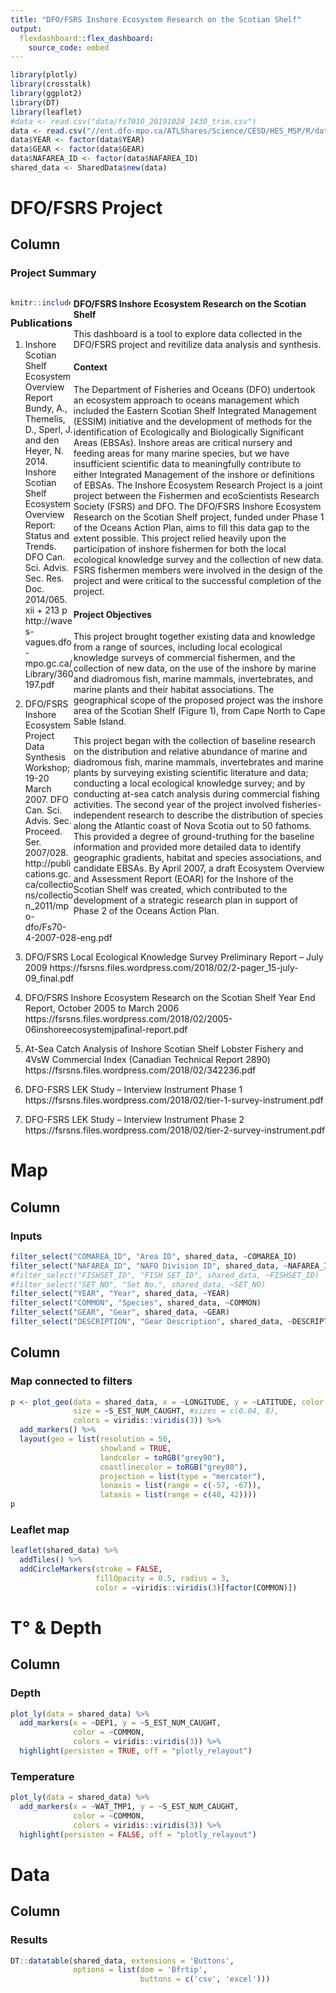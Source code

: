 ```yaml
---
title: "DFO/FSRS Inshore Ecosystem Research on the Scotian Shelf"
output: 
  flexdashboard::flex_dashboard:
    source_code: embed
---
```


```r
library(plotly)
library(crosstalk)
library(ggplot2)
library(DT)
library(leaflet)
#data <- read.csv("data/fs7010_20191028_1430_trim.csv")
data <- read.csv("//ent.dfo-mpo.ca/ATLShares/Science/CESD/HES_MSP/R/data/Projects/InshoreDFO&FSRS/fs7010_20191028_1430_trim.csv")
data$YEAR <- factor(data$YEAR)
data$GEAR <- factor(data$GEAR)
data$NAFAREA_ID <- factor(data$NAFAREA_ID)
shared_data <- SharedData$new(data)
```

DFO/FSRS Project {data-icon="fa-fish"}
=======================================

Column {.tabset}
---------------------------------------

### Project Summary

<div style="float: left; width: 19%; padding-right: 1%;">


```r
knitr::include_graphics("map.png")
```

</div>  
    
<div style="float: right; width: 80%;">

**DFO/FSRS Inshore Ecosystem Research on the Scotian Shelf**  

This dashboard is a tool to explore data collected in the DFO/FSRS project and revitilize data analysis and synthesis.  

#### Context

The Department of Fisheries and Oceans (DFO) undertook an ecosystem approach to oceans management which included the Eastern Scotian Shelf Integrated Management (ESSIM) initiative and the development of methods for the identification of Ecologically and Biologically Significant Areas (EBSAs). Inshore areas are critical nursery and feeding areas for many marine species, but we have insufficient scientific data to meaningfully contribute to either Integrated Management of the inshore or definitions of EBSAs. The Inshore Ecosystem Research Project is a joint project between the Fishermen and ecoScientists Research Society (FSRS) and DFO. The DFO/FSRS Inshore Ecosystem Research on the Scotian Shelf project, funded under Phase 1 of the Oceans Action Plan, aims to fill this data gap to the extent possible. This project relied heavily upon the participation of inshore fishermen for both the local ecological knowledge survey and the collection of new data. FSRS fishermen members were involved in the design of the project and were critical to the successful completion of the project.

#### Project Objectives

This project brought together existing data and knowledge from a range of sources, including local ecological knowledge surveys of commercial fishermen, and the collection of new data, on the use of the inshore by marine and diadromous fish, marine mammals, invertebrates, and marine plants and their habitat associations. The geographical scope of the proposed project was the inshore area of the Scotian Shelf (Figure 1), from Cape North to Cape Sable Island.

This project began with the collection of baseline research on the distribution and relative abundance of marine and diadromous fish, marine mammals, invertebrates and marine plants by surveying existing scientific literature and data; conducting a local ecological knowledge survey; and by conducting at-sea catch analysis during commercial fishing activities. The second year of the project involved fisheries-independent research to describe the distribution of species along the Atlantic coast of Nova Scotia out to 50 fathoms. This provided a degree of ground-truthing for the baseline information and provided more detailed data to identify geographic gradients, habitat and species associations, and candidate EBSAs. By April 2007, a draft Ecosystem Overview and Assessment Report (EOAR) for the Inshore of the Scotian Shelf was created, which contributed to the development of a strategic research plan in support of Phase 2 of the Oceans Action Plan.

</div>

### Publications 


1. Inshore Scotian Shelf Ecosystem Overview Report
Bundy, A., Themelis, D., Sperl, J. and den Heyer, N. 2014. Inshore Scotian Shelf Ecosystem Overview Report: Status and Trends. DFO Can. Sci. Advis. Sec. Res. Doc. 2014/065. xii + 213 p
http://waves-vagues.dfo-mpo.gc.ca/Library/360197.pdf


2. DFO/FSRS Inshore Ecosystem Project Data Synthesis Workshop; 19-20 March 2007. DFO Can. Sci.
Advis. Sec. Proceed. Ser. 2007/028.
http://publications.gc.ca/collections/collection_2011/mpo-dfo/Fs70-4-2007-028-eng.pdf


3. DFO/FSRS Local Ecological Knowledge Survey Preliminary Report – July 2009
https://fsrsns.files.wordpress.com/2018/02/2-pager_15-july-09_final.pdf


4. DFO/FSRS Inshore Ecosystem Research on the Scotian Shelf Year End Report, October 2005 to March 2006
https://fsrsns.files.wordpress.com/2018/02/2005-06inshoreecosystemjpafinal-report.pdf


5. At-Sea Catch Analysis of Inshore Scotian Shelf Lobster Fishery and 4VsW Commercial Index (Canadian Technical Report 2890)
https://fsrsns.files.wordpress.com/2018/02/342236.pdf


6. DFO-FSRS LEK Study – Interview Instrument Phase 1
https://fsrsns.files.wordpress.com/2018/02/tier-1-survey-instrument.pdf


7. DFO-FSRS LEK Study – Interview Instrument Phase 2
https://fsrsns.files.wordpress.com/2018/02/tier-2-survey-instrument.pdf





Map {data-icon="fa-map"}
=======================================

Column {.sidebar}
-------------------------------------

### Inputs

```r
filter_select("COMAREA_ID", "Area ID", shared_data, ~COMAREA_ID)
filter_select("NAFAREA_ID", "NAFO Division ID", shared_data, ~NAFAREA_ID)
#filter_select("FISHSET_ID", "FISH SET_ID", shared_data, ~FISHSET_ID)
#filter_select("SET_NO", "Set No.", shared_data, ~SET_NO)
filter_select("YEAR", "Year", shared_data, ~YEAR)
filter_select("COMMON", "Species", shared_data, ~COMMON)
filter_select("GEAR", "Gear", shared_data, ~GEAR)
filter_select("DESCRIPTION", "Gear Description", shared_data, ~DESCRIPTION)

```


Column {.tabset}
-------------------------------------

### Map connected to filters

```r

p <- plot_geo(data = shared_data, x = ~LONGITUDE, y = ~LATITUDE, color = ~COMMON,
              size = ~S_EST_NUM_CAUGHT, #sizes = c(0.04, 8),
              colors = viridis::viridis(3)) %>%  
  add_markers() %>%                                       
  layout(geo = list(resolution = 50,                      
                    showland = TRUE,                      
                    landcolor = toRGB("grey90"),          
                    coastlinecolor = toRGB("grey80"),
                    projection = list(type = "mercator"),    
                    lonaxis = list(range = c(-57, -67)),    
                    lataxis = list(range = c(48, 42))))
p
```

### Leaflet map

```r

leaflet(shared_data) %>%
  addTiles() %>%
  addCircleMarkers(stroke = FALSE,
                   fillOpacity = 0.5, radius = 3,
                   color = ~viridis::viridis(3)[factor(COMMON)])

```


T° & Depth {data-icon="fa-signal"}
=======================================

Column
-------------------------------------

### Depth

```r
plot_ly(data = shared_data) %>% 
  add_markers(x = ~DEP1, y = ~S_EST_NUM_CAUGHT,
              color = ~COMMON, 
              colors = viridis::viridis(3)) %>% 
  highlight(persisten = TRUE, off = "plotly_relayout")

```

### Temperature

```r
plot_ly(data = shared_data) %>% 
  add_markers(x = ~WAT_TMP1, y = ~S_EST_NUM_CAUGHT,
              color = ~COMMON, 
              colors = viridis::viridis(3)) %>% 
  highlight(persisten = FALSE, off = "plotly_relayout")

```

<!-- NAFO Division {data-icon="fa-signal"} -->
<!-- ======================================= -->

<!-- Column -->
<!-- ------------------------------------- -->

<!-- ### Mean -->

<!-- ```{r} -->
<!-- plot_ly(data = shared_data) %>% -->
<!--          group_by(COMMON,NAFAREA_ID)%>% -->
<!--          summarise(Mean=mean(EST_NUM_CAUGHT,na.rm=T)) %>% -->
<!--               add_markers(x = ~NAFAREA_ID, y = ~Mean, -->
<!--               color = ~NAFAREA_ID, -->
<!--               colors = viridis::viridis(3), -->
<!--               type = "bar") %>% -->
<!--   highlight(persisten = FALSE, off = "plotly_relayout") -->
<!-- ``` -->

<!-- ### Suma -->

<!-- ```{r} -->
<!-- plot_ly(data = shared_data) %>% -->
<!--          group_by(COMMON,NAFAREA_ID)%>% -->
<!--          summarise(Suma=sum(EST_NUM_CAUGHT,na.rm=T)) %>% -->
<!--               add_markers(x = ~NAFAREA_ID, y = ~Suma, -->
<!--               color = ~NAFAREA_ID, -->
<!--               colors = viridis::viridis(3), -->
<!--               type = "bar") %>% -->
<!--   highlight(persisten = FALSE, off = "plotly_relayout") -->
<!-- ``` -->



Data {data-icon="fa-database"}
=======================================

Column
-------------------------------------

### Results

```r
DT::datatable(shared_data, extensions = 'Buttons', 
              options = list(dom = 'Bfrtip',
                             buttons = c('csv', 'excel'))) 
```

